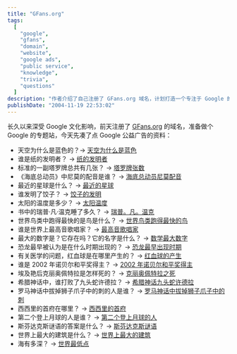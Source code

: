 ```yaml
---
title: "GFans.org"
tags:
  [
    "google",
    "gfans",
    "domain",
    "website",
    "google ads",
    "public service",
    "knowledge",
    "trivia",
    "questions"
  ]
description: "作者介绍了自己注册了 GFans.org 域名，计划打造一个专注于 Google 的专题网站。文章中列出了作者收集的 Google 公益广告资料，包括各种知识性问题及其链接，如天空为什么是蓝色的、纸的发明者是谁、塔罗牌有多少张等二十多个有趣的知识问答。"
publishDate: "2004-11-19 22:53:02"
---
```


长久以来深受 Google 文化影响，前天注册了 [GFans.org](http://gfans.org/) 的域名，准备做个 Google 的专题站，今天先凑了点 Google 公益广告的资料：

- 天空为什么是蓝色的？-> [天空为什么是蓝色](http://gfans.org/psas-list/zh_CN/why_sky_is_blue.html)
- 谁是纸的发明者？ -> [纸的发明者](http://gfans.org/psas-list/zh_CN/who_invented_paper.html)
- 标准的一副塔罗牌总共有几张？ -> [塔罗牌张数](http://gfans.org/psas-list/zh_CN/how_many_cards_for_tarow.html)
- 《海底总动员》中尼莫的配音是谁？ -> [海底总动员尼莫配音](http://gfans.org/psas-list/zh_CN/who_served_to_dub_for_nemo_in_finding_nemo.html)
- 最近的星球是什么？ -> [最近的星球](http://gfans.org/psas-list/zh_CN/what_is_the_nearest_celestial_body.html)
- 谁发明了饺子？ -> [饺子的发明](http://gfans.org/psas-list/zh_CN/who_invented_dumpling.html)
- 太阳的温度是多少？ -> [太阳温度](http://gfans.org/psas-list/zh_CN/how_much_temperature_sun_is.html)
- 书中的瑞普·凡·温克睡了多久？ -> [瑞普。凡。温克](http://gfans.org/psas-list/zh_CN/how_long_does_rip_van_winkle_sleep_for.html)
- 世界鸟类中跑得最快的是鸟是什么？ -> [世界鸟类跑得最快的鸟](http://gfans.org/psas-list/zh_CN/what_kind_of_bird_runs_fastest.html)
- 谁是世界上最高音歌唱家？ -> [最高音歌唱家](http://gfans.org/psas-list/zh_CN/who_is_the_altest_singer.html)
- 最大的数字是？它存在吗？它的名字是什么？ -> [数学最大数字](http://gfans.org/psas-list/zh_CN/what_is_the_bigest_prime_number.html)
- 恐龙最早被认为是在什么时期出现的？ -> [恐龙最早出现时期](http://gfans.org/psas-list/zh_CN/what_age_did_the_dinosaur_first_appear.html)
- 有关医学的问题，红血球是在哪里产生的？ -> [红血球的产生](http://gfans.org/psas-list/zh_CN/where_does_erythrocyte_generate_from.html)
- 谁是 2002 年诺贝尔和平奖得主？ -> [2002 年诺贝尔和平奖得主](http://gfans.org/psas-list/zh_CN/who_won_the_nobel_peace_prize_in_2002.html)
- 埃及艳后克丽奥佩特拉是怎样死的？ -> [克丽奥佩特拉之死](http://gfans.org/psas-list/zh_CN/how_was_cleopatra_died.html)
- 希腊神话中，谁打败了九头蛇许德拉？ -> [希腊神话九头蛇许德拉](http://gfans.org/psas-list/zh_CN/who_defeated_hydra.html)
- 罗马神话中拔掉狮子爪子中的刺的人是谁？ -> [罗马神话中拔掉狮子爪子中的刺](http://gfans.org/psas-list/zh_CN/who_pulled_out_the_thorn_in_lion_s_claw_in_rome_s_mythology.html)
- 西西里的首府在哪里？ -> [西西里的首府](http://gfans.org/psas-list/zh_CN/where_is_the_capital_of_sicily.html)
- 第二个登上月球的人是谁？ -> [第二个登上月球的人](http://gfans.org/psas-list/zh_CN/who_was_the_second_man_going_upon_moon.html)
- 斯芬达克斯谜语的答案是什么？ -> [斯芬达克斯谜语](http://gfans.org/psas-list/zh_CN/what_is_the_answer_to_sphinx_riddle.html)
- 世界上最大的建筑是什么？ -> [世界上最大的建筑](http://gfans.org/psas-list/zh_CN/what_is_the_largest_building_all_over_the_world.html)
- 海有多深？ -> [世界最低点](http://gfans.org/psas-list/zh_CN/how_deap_is_the_sea.html)
